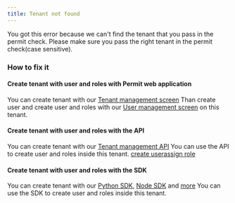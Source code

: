 ```yaml
---
title: Tenant not found
---
```

You got this error because we can't find the tenant that you pass in the permit check. Please make sure you pass the right tenant in the permit check(case sensitive).

### How to fix it
#### Create tenant with user and roles with Permit web application
You can create tenant with our [Tenant management screen](https://app.permit.io/user-management/tenants) 
Than create user and create user and roles with our [User management screen](https://app.permit.io/user-management/users) on this tenant.

#### Create tenant with user and roles with the API
You can create tenant with our [Tenant management API](https://api.permit.io/v2/redoc#tag/Tenants/operation/create_tenant)
You can use the API to create user and roles inside this tenant. [create user](https://api.permit.io/v2/redoc#tag/Users/operation/create_user)[assign role](https://api.permit.io/v2/redoc#tag/Role-Assignments/operation/assign_role)
#### Create tenant with user and roles with the SDK
You can create tenant with our [Python SDK](https://docs.permit.io/sdk/python/tenant/create-tenant), [Node SDK](https://docs.permit.io/sdk/nodejs/tenant/create-tenant) and [more](https://docs.permit.io/)
You can use the SDK to create user and roles inside this tenant.
